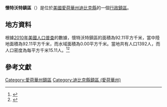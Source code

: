 {{noteTA
|G1=USState
|G2=地名
|G3=Unit
}}
{{Infobox settlement
|official_name            = 懷特沃特鎮區
|native_name = Whitewater Township
|settlement_type          = [[行政鎮區|行政鎮區]]
|image_skyline            = 
|imagesize                = 
|image_map                = Map highlighting Whitewater Township, Dubuque County, Iowa.svg
|mapsize                  = 250px
|pushpin_map  =USA Iowa
|pushpin_label = 懷特沃特鎮區
|pushpin_label_position   = top
|pushpin_map_caption      = 懷特沃特鎮區在愛荷華州的位置
|subdivision_type         = [[世界政區索引|國家]]
|subdivision_type1        = [[美国州份|州份]]
|subdivision_type2        = [[愛荷華州行政区划|縣]]
|subdivision_name         = [[美国|美国]]
|subdivision_name1        = [[愛荷華州|愛荷華州]]
|subdivision_name2        = [[迪比克縣_(愛荷華州)|迪比克縣]]
|elevation_ft             = 928
|elevation_m              = 283
|timezone                 = [[北美中部時區|北美中部時區]]
|area_total_km2           = 92.11
|area_land_km2            = 92.11
|area_water_km2           = 0.00
|area_total_sq_mi         = 
|area_land_sq_mi          = 
|area_water_sq_mi         = 
|population_as_of         = [[2010年美國人口普查|2010]]
|population_footnotes     = 
|population_total         = 1392
|population_density_km2   = auto
|population_density_sq_mi = auto
|utc_offset               = -6
|coordinates              = {{coord|42|20|11|N|90|56|36|W|type:city_region:US-AL_source:GNS-enwiki|display=inline,title}}
| coor_pinpoint           = 
| coordinates_footnotes   = 
|timezone_DST             = CDT
|utc_offset_DST           = -5
|postal_code_type         = [[美國郵區編號|郵區編號]]
|postal_code              = 52033
|area_code                = {{link-en|电话区号563|Area code 563|563}}
|blank_name = [[地名信息系统|GNIS ID]]
|blank_info = 468998
}}
'''懷特沃特鎮區'''（{{lang-en|Whitewater Township}}）是位於[[美國|美國]][[愛荷華州|愛荷華州]][[迪比克縣_(愛荷華州)|迪比克縣]]的一個[[行政鎮區|行政鎮區]]。

== 地方資料 ==
根據[[2010年美國人口普查|2010年美國人口普查]]的數據，懷特沃特鎮區的面積為92.11平方千米，當中陸地面積為92.11平方千米，而水域面積為0.00平方千米。當地共有人口1392人，而人口密度為每平方千米15.11人。<ref name="GR8">{{cite web|url=http://factfinder2.census.gov|publisher=[[美国人口调查局|美国人口调查局]]|accessdate=2011-05-14|title=American FactFinder|archive-date=2013-09-11|archive-url=https://web.archive.org/web/20130911234518/http://factfinder2.census.gov/|dead-url=no}}</ref><ref>{{cite web|url=https://www.citypopulation.de/en/usa/iowa/admin/|title=USA: Iowa (Counties and Townships) - City Population}}</ref>

== 參考文獻 ==
{{reflist}}

{{迪比克縣 (愛荷華州)}}

{{DEFAULTSORT:Whitewater Township}}
[[Category:愛荷華州鎮區|Category:愛荷華州鎮區]]
[[Category:迪比克縣鎮區_(愛荷華州)|Category:迪比克縣鎮區 (愛荷華州)]]

{{Iowa-geo-stub}}